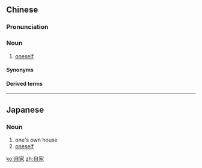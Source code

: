 ==Chinese==
{{zh-forms}}

===Pronunciation===
{{zh-pron
|m=zìjiā
|c=zi6 gaa1
|h=pfs=n:chhit-kâ/n:chhì-kâ/s:chhi̍t-kâ/chhi-kâ/chhṳ-kâ;gd=ci2 ga1/ci4 ga1
|md=cê-gă
|mn=chū-ka
|w=3zr ka
|x=zr5 ga
|cat=n
}}

===Noun===
{{zh-noun}}

# {{lb|zh|literary|or|dialectal}} [[oneself]]

====Synonyms====
{{zh-dial|自己}}

====Derived terms====
{{zh-der|自家人|大自家}}

----

==Japanese==
{{ja-kanjitab|じ|か|yomi=on}}

===Noun===
{{ja-noun|じか}}

# one's own house
# [[oneself]]

[[ko:自家]]
[[zh:自家]]